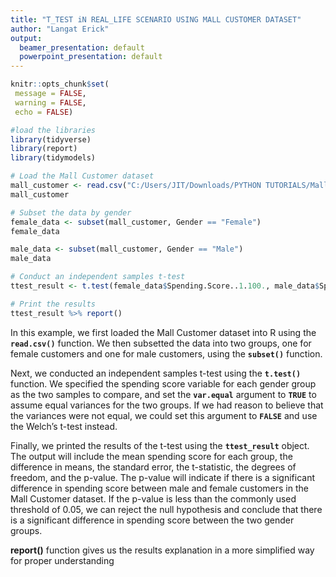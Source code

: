 ---
title: "T_TEST iN REAL_LIFE SCENARIO USING MALL CUSTOMER DATASET"
author: "Langat Erick"
output:
  beamer_presentation: default
  powerpoint_presentation: default
---

```{r setup, include=FALSE}
knitr::opts_chunk$set(
 message = FALSE,
 warning = FALSE,
 echo = FALSE)
```

```{r}
#load the libraries
library(tidyverse)
library(report)
library(tidymodels)
```

```{r}
# Load the Mall Customer dataset
mall_customer <- read.csv("C:/Users/JIT/Downloads/PYTHON TUTORIALS/Mall_Customers.csv")
mall_customer

```

```{r}
# Subset the data by gender
female_data <- subset(mall_customer, Gender == "Female")
female_data
```

```{r}
male_data <- subset(mall_customer, Gender == "Male")
male_data
```

```{r}
# Conduct an independent samples t-test
ttest_result <- t.test(female_data$Spending.Score..1.100., male_data$Spending.Score..1.100., var.equal = TRUE)

# Print the results
ttest_result %>% report()

```

In this example, we first loaded the Mall Customer dataset into R using the **`read.csv()`** function. We then subsetted the data into two groups, one for female customers and one for male customers, using the **`subset()`** function.

Next, we conducted an independent samples t-test using the **`t.test()`** function. We specified the spending score variable for each gender group as the two samples to compare, and set the **`var.equal`** argument to **`TRUE`** to assume equal variances for the two groups. If we had reason to believe that the variances were not equal, we could set this argument to **`FALSE`** and use the Welch's t-test instead.

Finally, we printed the results of the t-test using the **`ttest_result`** object. The output will include the mean spending score for each group, the difference in means, the standard error, the t-statistic, the degrees of freedom, and the p-value. The p-value will indicate if there is a significant difference in spending score between male and female customers in the Mall Customer dataset. If the p-value is less than the commonly used threshold of 0.05, we can reject the null hypothesis and conclude that there is a significant difference in spending score between the two gender groups.

**report()** function gives us the results explanation in a more simplified way for proper understanding

\
